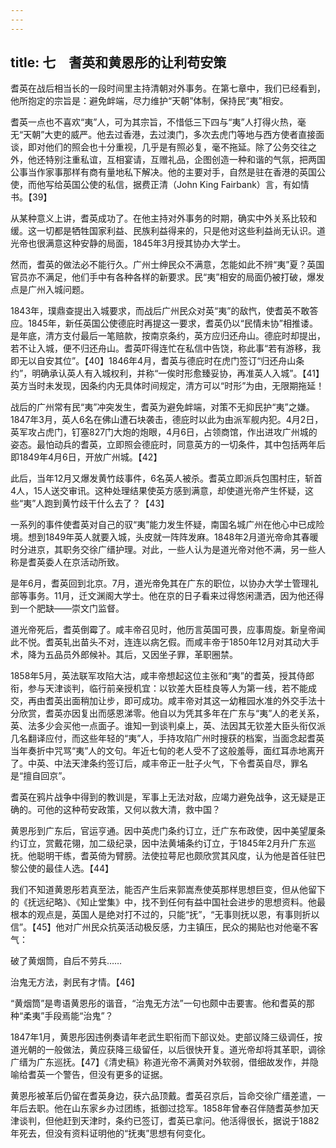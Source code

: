 ```yaml
---
---
---
```

title: 七　耆英和黄恩彤的让利苟安策
---



耆英在战后相当长的一段时间里主持清朝对外事务。在第七章中，我们已经看到，他所抱定的宗旨是：避免衅端，尽力维护“天朝”体制，保持民“夷”相安。

耆英一点也不喜欢“夷”人，可为其宗旨，不惜低三下四与“夷”人打得火热，毫无“天朝”大吏的威严。他去过香港，去过澳门，多次去虎门等地与西方使者直接面谈，即对他们的照会也十分重视，几乎是有照必复，毫不拖延。除了公务交往之外，他还特别注重私谊，互相宴请，互赠礼品，企图创造一种和谐的气氛，把两国公事当作家事那样有商有量地私下解决。他的主要对手，自然是驻在香港的英国公使，而他写给英国公使的私信，据费正清（John King Fairbank）言，有如情书。【39】

从某种意义上讲，耆英成功了。在他主持对外事务的时期，确实中外关系比较和缓。这一切都是牺牲国家利益、民族利益得来的，只是他对这些利益尚无认识。道光帝也很满意这种安静的局面，1845年3月授其协办大学士。

然而，耆英的做法必不能行久。广州士绅民众不满意，怎能如此不辨“夷”夏？英国官员亦不满足，他们手中有各种各样的新要求。民“夷”相安的局面仍被打破，爆发点是广州入城问题。

1843年，璞鼎查提出入城要求，而战后广州民众对英“夷”的敌忾，使耆英不敢答应。1845年，新任英国公使德庇时再提这一要求，耆英仍以“民情未协”相推诿。是年底，清方支付最后一笔赔款，按南京条约，英方应归还舟山。德庇时却提出，若不让入城，便不归还舟山。耆英吓得连忙在私信中告饶，称此事“若有游移，我即无以自安其位”。【40】1846年4月，耆英与德庇时在虎门签订“归还舟山条约”，明确承认英人有入城权利，并称“一俟时形愈臻妥协，再准英人入城”。【41】英方当时未发现，因条约内无具体时间规定，清方可以“时形”为由，无限期拖延！

战后的广州常有民“夷”冲突发生，耆英为避免衅端，对策不无抑民护“夷”之嫌。1847年3月，英人6名在佛山遭石块袭击，德庇时以此为由派军舰内犯。4月2日，英军攻占虎门，钉塞827门大炮的炮眼，4月6日，占领商馆，作出进攻广州城的姿态。最怕动兵的耆英，立即照会德庇时，同意英方的一切条件，其中包括两年后即1849年4月6日，开放广州城。【42】

此后，当年12月又爆发黄竹歧事件，6名英人被杀。耆英立即派兵包围村庄，斩首4人，15人送交审讯。这种处理结果使英方感到满意，却使道光帝产生怀疑，这些“夷”人跑到黄竹歧干什么去了？【43】

一系列的事件使耆英对自己的驭“夷”能力发生怀疑，南国名城广州在他心中已成险境。想到1849年英人就要入城，头皮就一阵阵发麻。1848年2月道光帝命其春暖时分进京，其职务交徐广缙护理。对此，一些人认为是道光帝对他不满，另一些人称是耆英委人在京活动所致。

是年6月，耆英回到北京。7月，道光帝免其在广东的职位，以协办大学士管理礼部等事务。11月，迁文渊阁大学士。他在京的日子看来过得悠闲潇洒，因为他还得到一个肥缺——崇文门监督。

道光帝死后，耆英倒霉了。咸丰帝召见时，他历言英国可畏，应事周旋。新皇帝闻此不悦。耆英轧出苗头不对，连连以病乞假。而咸丰帝于1850年12月对其动大手术，降为五品员外郎候补。其后，又因坐子罪，革职圈禁。

1858年5月，英法联军攻陷大沽，咸丰帝想起这位主张和“夷”的耆英，授其侍郎衔，参与天津谈判，临行前亲授机宜：以钦差大臣桂良等人为第一线，若不能成交，再由耆英出面稍加让步，即可成功。咸丰帝对其这一幼稚园水准的外交手法十分欣赏，耆英亦因复出而感恩涕零。他自以为凭其多年在广东与“夷”人的老关系，英、法多少会买他一点面子。谁知一到谈判桌上，英、法因其无钦差大臣头衔仅派几名翻译应付，而这些年轻的“夷”人，手持攻陷广州时搜获的档案，当面念起耆英当年奏折中咒骂“夷”人的文句。年近七旬的老人受不了这般羞辱，面红耳赤地离开了。中英、中法天津条约签订后，咸丰帝正一肚子火气，下令耆英自尽，罪名是“擅自回京”。

耆英在鸦片战争中得到的教训是，军事上无法对敌，应竭力避免战争，这无疑是正确的。可他的这种苟安政策，又何以救大清，救中国？

黄恩彤到广东后，官运亨通。因中英虎门条约订立，迁广东布政使，因中美望厦条约订立，赏戴花翎，加二级纪录，因中法黄埔条约订立，于1845年2月升广东巡抚。他聪明干练，耆英倚为臂膀。法使拉萼尼也颇欣赏其风度，认为他是首任驻巴黎公使的最佳人选。【44】

我们不知道黄恩彤若真至法，能否产生后来郭嵩焘使英那样思想巨变，但从他留下的《抚远纪略》、《知止堂集》中，找不到任何有益中国社会进步的思想资料。他最根本的观点是，英国人是绝对打不过的，只能“抚”，“无事则抚以恩，有事则折以信”。【45】他对广州民众抗英活动极反感，力主镇压，民众的揭贴也对他毫不客气：

破了黄烟筒，自后不劳兵……

治鬼无方法，剥民有才情。【46】

“黄烟筒”是粤语黄恩彤的谐音，“治鬼无方法”一句也颇中击要害。他和耆英的那种“柔夷”手段焉能“治鬼”？

1847年1月，黄恩彤因违例奏请年老武生职衔而下部议处。吏部议降三级调任，按道光朝的一般做法，黄应获降三级留任，以后很快开复。道光帝却将其革职，调徐广缙为广东巡抚。【47】《清史稿》称道光帝不满黄对外软弱，借细故发作，并隐喻给耆英一个警告，但没有更多的证据。

黄恩彤被革后仍留在耆英身边，获六品顶戴。耆英召京后，旨命交徐广缙差遣，一年后去职。他在山东家乡办过团练，抵御过捻军。1858年曾奉召伴随耆英参加天津谈判，但他赶到天津时，条约已签订，耆英已拿问。他活得很长，据说于1882年死去，但没有资料证明他的“抚夷”思想有何变化。